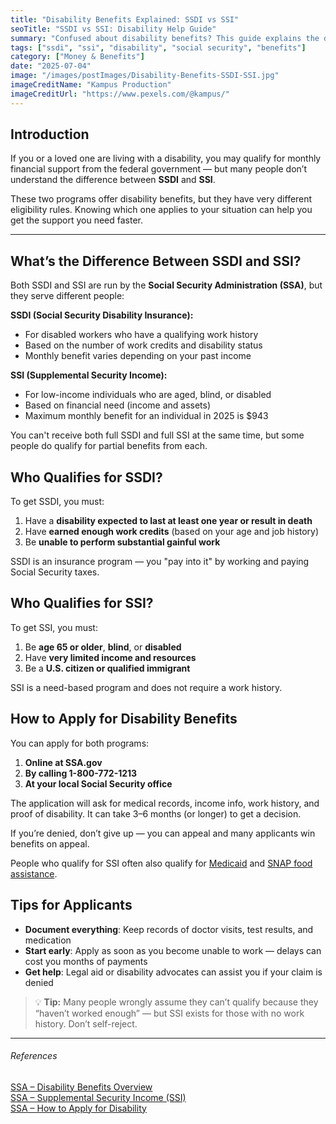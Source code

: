 ```yaml
---
title: "Disability Benefits Explained: SSDI vs SSI"
seoTitle: "SSDI vs SSI: Disability Help Guide"
summary: "Confused about disability benefits? This guide explains the difference between Social Security Disability Insurance (SSDI) and Supplemental Security Income (SSI), who qualifies, and how to apply."
tags: ["ssdi", "ssi", "disability", "social security", "benefits"]
category: ["Money & Benefits"]
date: "2025-07-04"
image: "/images/postImages/Disability-Benefits-SSDI-SSI.jpg"
imageCreditName: "Kampus Production"
imageCreditUrl: "https://www.pexels.com/@kampus/"
---
```


## Introduction

If you or a loved one are living with a disability, you may qualify for monthly financial support from the federal government — but many people don’t understand the difference between **SSDI** and **SSI**.

These two programs offer disability benefits, but they have very different eligibility rules. Knowing which one applies to your situation can help you get the support you need faster.

<BenefitsCtaBanner focus="ssi" copy="Get monthly cash assistance with SSI if you're elderly, blind, or disabled and have limited income."/>

***

## What’s the Difference Between SSDI and SSI?

Both SSDI and SSI are run by the **Social Security Administration (SSA)**, but they serve different people:

**SSDI (Social Security Disability Insurance):**
- For disabled workers who have a qualifying work history
- Based on the number of work credits and disability status
- Monthly benefit varies depending on your past income

**SSI (Supplemental Security Income):**
- For low-income individuals who are aged, blind, or disabled
- Based on financial need (income and assets)
- Maximum monthly benefit for an individual in 2025 is $943

You can't receive both full SSDI and full SSI at the same time, but some people do qualify for partial benefits from each.

## Who Qualifies for SSDI?

To get SSDI, you must:

1. Have a **disability expected to last at least one year or result in death**
2. Have **earned enough work credits** (based on your age and job history)
3. Be **unable to perform substantial gainful work**

SSDI is an insurance program — you "pay into it" by working and paying Social Security taxes.

## Who Qualifies for SSI?

To get SSI, you must:

1. Be **age 65 or older**, **blind**, or **disabled**
2. Have **very limited income and resources**
3. Be a **U.S. citizen or qualified immigrant**

SSI is a need-based program and does not require a work history.

## How to Apply for Disability Benefits

You can apply for both programs:

1. **Online at SSA.gov**
2. **By calling 1-800-772-1213**
3. **At your local Social Security office**

The application will ask for medical records, income info, work history, and proof of disability. It can take 3–6 months (or longer) to get a decision.

If you’re denied, don’t give up — you can appeal and many applicants win benefits on appeal.

People who qualify for SSI often also qualify for [Medicaid](https://www.medicaid.gov/) and [SNAP food assistance](./wic-vs-snap-what-s-the-difference-and-can-you-get-both).

## Tips for Applicants

- **Document everything**: Keep records of doctor visits, test results, and medication
- **Start early**: Apply as soon as you become unable to work — delays can cost you months of payments
- **Get help**: Legal aid or disability advocates can assist you if your claim is denied

> 💡 **Tip:** Many people wrongly assume they can’t qualify because they “haven’t worked enough” — but SSI exists for those with no work history. Don’t self-reject.

***

###### References

<div className="references">
<a href="https://www.ssa.gov/disability/" target="_blank" rel="noopener noreferrer">SSA – Disability Benefits Overview</a><br />
<a href="https://www.ssa.gov/ssi/" target="_blank" rel="noopener noreferrer">SSA – Supplemental Security Income (SSI)</a><br />
<a href="https://www.ssa.gov/applyfordisability/" target="_blank" rel="noopener noreferrer">SSA – How to Apply for Disability</a>
</div>
